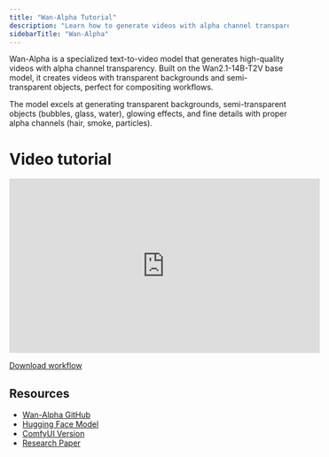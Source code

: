 ```yaml
---
title: "Wan-Alpha Tutorial"
description: "Learn how to generate videos with alpha channel transparency using Wan-Alpha in ComfyUI"
sidebarTitle: "Wan-Alpha"
---
```


Wan-Alpha is a specialized text-to-video model that generates high-quality videos with alpha channel transparency. Built on the Wan2.1-14B-T2V base model, it creates videos with transparent backgrounds and semi-transparent objects, perfect for compositing workflows.

The model excels at generating transparent backgrounds, semi-transparent objects (bubbles, glass, water), glowing effects, and fine details with proper alpha channels (hair, smoke, particles).

# Video tutorial

<iframe
  width="560"
  height="315"
  src="https://www.youtube.com/embed/OyDjj7OPUzA"
  title="YouTube video player"
  frameborder="0"
  allow="accelerometer; autoplay; clipboard-write; encrypted-media; gyroscope; picture-in-picture"
  allowfullscreen
></iframe>

[Download workflow](https://github.com/Comfy-Org/workflows/blob/main/tutorial_workflows/Get_Comfy_With_Comfy_Wan_Alpha.json)

## Resources

- [Wan-Alpha GitHub](https://github.com/WeChatCV/Wan-Alpha)
- [Hugging Face Model](https://huggingface.co/htdong/Wan-Alpha)
- [ComfyUI Version](https://huggingface.co/htdong/Wan-Alpha_ComfyUI)
- [Research Paper](https://arxiv.org/pdf/2509.24979)
